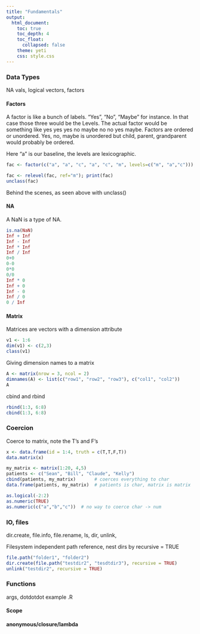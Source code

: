 ```yaml
---
title: "Fundamentals"
output:
  html_document:
    toc: true
    toc_depth: 4
    toc_float:
      collapsed: false
    theme: yeti
    css: style.css
---
```


### Data Types

NA vals, logical vectors, factors

#### Factors

A factor is like a bunch of labels. “Yes”, “No”, “Maybe” for instance. In that case those three would be the Levels. The actual factor would be something like yes yes yes no maybe no no yes maybe. Factors are ordered or unordered. Yes, no, maybe is unordered but child, parent, grandparent would probably be ordered.

Here "a" is our baseline, the levels are lexicographic. 
```r
fac <- factor(c("a", "a", "c", "a", "c", "m", levels=c("m", "a","c"))); print(fac)
```

```r
fac <- relevel(fac, ref="m"); print(fac)
unclass(fac)
```

Behind the scenes, as seen above with unclass()

#### NA

A NaN is a type of NA.
```r
is.na(NaN)
Inf + Inf
Inf - Inf
Inf * Inf
Inf / Inf
0+0
0-0
0*0
0/0
Inf * 0
Inf + 0
Inf - 0
Inf / 0
0 / Inf
```

#### Matrix

Matrices are vectors with a dimension attribute
```r
v1 <- 1:6
dim(v1) <- c(2,3)
class(v1)
```

Giving dimension names to a matrix
```r
A <- matrix(nrow = 3, ncol = 2)
dimnames(A) <- list(c("row1", "row2", "row3"), c("col1", "col2"))
A
```

cbind and rbind
```r
rbind(1:3, 6:8)
cbind(1:3, 6:8)
```

### Coercion

Coerce to matrix, note the T's and F's
```r
x <- data.frame(id = 1:4, truth = c(T,T,F,T))
data.matrix(x)
```

```r
my_matrix <- matrix(1:20, 4,5)
patients <- c("Sean", "Bill", "Claude", "Kelly")
cbind(patients, my_matrix)       # coerces everything to char
data.frame(patients, my_matrix)  # patients is char, matrix is matrix
```

```r
as.logical(-2:2)
as.numeric(TRUE)
as.numeric(c("a","b","c"))  # no way to coerce char -> num
```

### IO, files

dir.create, file.info, file.rename, ls, dir, unlink, 

Filesystem independent path reference, nest dirs by recursive = TRUE
```r
file.path("folder1", "folder2")
dir.create(file.path("testdir2", "tesdtdir3"), recursive = TRUE)
unlink("testdir2", recursive = TRUE)
```

### Functions

args, dotdotdot example .R

#### Scope 

#### anonymous/closure/lambda 
